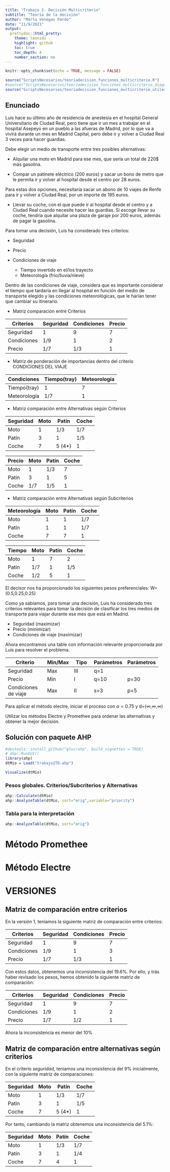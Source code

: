 ```yaml
---
title: "Trabajo 2. Decisión Multicriterio"
subtitle: "Teoría de la decisión"
author: "Marta Venegas Pardo"
date: "11/9/2021"
output: 
  prettydoc::html_pretty:
    theme: leonids
    highlight: github
    toc: true
    toc_depth: 4
    number_section: no
---
```


```r
knitr::opts_chunk$set(echo = TRUE, message = FALSE)
```

```r
source("ScriptsNecesarios/teoriadecision_funciones_multicriterio.R")
#source("ScriptsNecesarios/teoriadecision_funciones_multicriterio_diagram.R")
source("ScriptsNecesarios/teoriadecision_funciones_multicriterio_utiles.R")
```

## Enunciado

Luis hace su último año de residencia de anestesia en el hospital General Universitario de Ciudad Real, pero tiene que ir un mes a trabajar en el hospital Asepeyo en un pueblo a las afueras de Madrid, por lo que va a vivirá durante un mes en Madrid Capital, pero debe ir y volver a Ciudad Real 3 veces para hacer guardias.

Debe elegir un medio de transporte entre tres posibles alternativas:

-   Alquilar una moto en Madrid para ese mes, que sería un total de 220\$ más gasolina.

-   Compar un patinete eléctrico (200 euros) y sacar un bono de metro que le permita ir y volver al hospital desde el centro por 28 euros.

Para estas dos opciones, necesitaría sacar un abono de 10 viajes de Renfe para ir y volver a Ciudad Real, por un importe de 195 euros.

-   Llevar su coche, con el que puede ir al hospital desde el centro y a Ciudad Real cuando necesite hacer las guardias. Si escoge llevar su coche, tendría que alquilar una plaza de garaje por 200 euros, además de pagar la gasolina.

Para tomar una decisión, Luis ha considerado tres criterios:

-   Seguridad

-   Precio

-   Condiciones de viaje

    -   Tiempo invertido en el/los trayecto
    -   Meteorología (frío/lluvia/nieve)

Dentro de las condiciones de viaje, considera que es importante considerar el tiempo que tardaría en llegar al hospital en función del medio de transporte elegido y las condiciones meteorológicas, que le harían tener que cambiar su itinerario.

-   Matriz comparación entre Criterios

| Criterios   | Seguridad | Condiciones | Precio |
|-------------|-----------|-------------|--------|
| Seguridad   | 1         | 9           | 7      |
| Condiciones | 1/9       | 1           | 2      |
| Precio      | 1/7       | 1/3         | 1      |

-   Matriz de ponderación de importancias dentro del criterio CONDICIONES DEL VIAJE

| Condiciones  | Tiempo(tray) | Meteorología |
|--------------|--------------|--------------|
| Tiempo(tray) | 1            | 7            |
| Meteorología | 1/7          | 1            |

-   Matriz comparación entre Alternativas según Criterios

| Seguridad | Moto | Patín   | Coche |
|-----------|------|---------|-------|
| Moto      | 1    | 1/3     | 1/7   |
| Patín     | 3    | 1       | 1/5   |
| Coche     | 7    | 5 (4\*) | 1     |

| Precio | Moto | Patín | Coche |
|--------|------|-------|-------|
| Moto   | 1    | 1/3   | 7     |
| Patín  | 3    | 1     | 5     |
| Coche  | 1/7  | 1/5   | 1     |

-   Matriz comparación entre Alternativas según Subcriterios

| Meteorología | Moto | Patín | Coche |
|--------------|------|-------|-------|
| Moto         | 1    | 1     | 1/7   |
| Patín        | 1    | 1     | 1/7   |
| Coche        | 7    | 7     | 1     |

| Tiempo | Moto | Patín | Coche |
|--------|------|-------|-------|
| Moto   | 1    | 7     | 2     |
| Patín  | 1/7  | 1     | 1/5   |
| Coche  | 1/2  | 5     | 1     |

El decisor nos ha proporcionado los siguientes pesos preferenciales: W=(0.5,0.25,0.25)

Como ya sabíamos, para tomar una decisión, Luis ha considerado tres criterios relevantes para tomar la decisión de clasificar los tres medios de transporte para viajar durante ese mes que está en Madrid.

-   Seguridad (maximizar)
-   Precio (minimizar)
-   Condiciones de viaje (maximizar)

Ahora encontramos una table con información relevante proporcionada por Luis para resolver el problema.

+----------------------+------------+------------+--------------+--------------+
| Criterio             | Min/Max    | Tipo       | Parámetros   | Parámetros   |
+======================+============+============+==============+==============+
| Seguridad            | Max        | III        | q=1          |              |
+----------------------+------------+------------+--------------+--------------+
| Precio               | Min        | I          | q=10         | p=30         |
+----------------------+------------+------------+--------------+--------------+
| Condiciones de viaje | Max        | II         | s=3          | p=5          |
+----------------------+------------+------------+--------------+--------------+

Para aplicar el método electre, iniciar el proceso con $\alpha=0.75$ y d=($\infty$,$\infty$,$\infty$)

Utilizar los métodos Electre y Promethee para ordenar las alternativas y obtener la mejor decisión.

## Solución con paquete AHP

```r
#devtools::install_github("gluc/ahp", build_vignettes = TRUE)
# ahp::RunGUI()
library(ahp)
dtMio = Load("trabajo2TD.ahp")
```

```r
Visualize(dtMio)
```

### Pesos globales. Criterios/Subcriterios y Alternativas

```r
ahp::Calculate(dtMio)
ahp::AnalyzeTable(dtMio, sort="orig",variable="priority")
```

### Tabla para la interpretación

```r
ahp::AnalyzeTable(dtMio, sort="orig")
```

# Método Promethee

# Método Electre

# VERSIONES

## Matriz de comparación entre criterios

En la versión 1, teníamos la siguiente matriz de comparación entre criterios:

| Criterios   | Seguridad | Condiciones | Precio |
|-------------|-----------|-------------|--------|
| Seguridad   | 1         | 9           | 7      |
| Condiciones | 1/9       | 1           | 3      |
| Precio      | 1/7       | 1/3         | 1      |

Con estos datos, obtenemos una inconsistencia del 19.6%. Por ello, y trás haber revisado los pesos, hemos obtenido la siguiente matriz de comparación:

| Criterios   | Seguridad | Condiciones | Precio |
|-------------|-----------|-------------|--------|
| Seguridad   | 1         | 9           | 7      |
| Condiciones | 1/9       | 1           | 2      |
| Precio      | 1/7       | 1/2         | 1      |

Ahora la inconsistencia es menor del 10%

## Matriz de comparación entre alternativas según criterios

En el criterio *seguridad*, teníamos una inconsistencia del 9% inicialmente, con la siguiente matríz de comparaciones:

| Seguridad | Moto | Patín   | Coche |
|-----------|------|---------|-------|
| Moto      | 1    | 1/3     | 1/7   |
| Patín     | 3    | 1       | 1/5   |
| Coche     | 7    | 5 (4\*) | 1     |

Por tanto, cambiando la matriz obtenemos una inconsistencia del 5.1%:

| Seguridad | Moto | Patín | Coche |
|-----------|------|-------|-------|
| Moto      | 1    | 1/3   | 1/7   |
| Patín     | 3    | 1     | 1/4   |
| Coche     | 7    | 4     | 1     |
